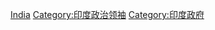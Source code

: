 {{Commonscat|Heads of state of India}}

[[Category:亚洲各国国家元首|India]]
[[Category:印度政治领袖|Category:印度政治领袖]]
[[Category:印度政府|Category:印度政府]]